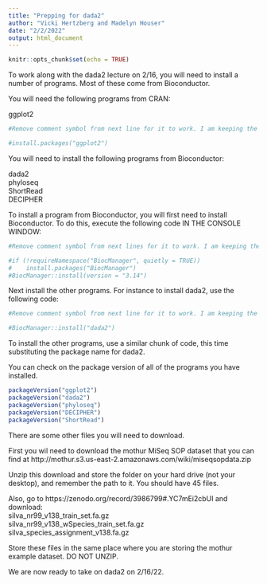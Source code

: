 ```yaml
---
title: "Prepping for dada2"
author: "Vicki Hertzberg and Madelyn Houser"
date: "2/2/2022"
output: html_document
---
```


```r
knitr::opts_chunk$set(echo = TRUE)
```

To work along with the dada2 lecture on 2/16, you will need to install a number of programs. Most of these come from Bioconductor.

You will need the following programs from CRAN:
  
ggplot2
  
```r
#Remove comment symbol from next line for it to work. I am keeping the next line commented, however, because I do not need to install ggplot2; it is already installed.

#install.packages("ggplot2")
```

  
You will need to install the following programs from Bioconductor:
  
dada2  
phyloseq  
ShortRead  
DECIPHER  
  
To install a program from Bioconductor, you will first need to install Bioconductor. To do this, execute the following code IN THE CONSOLE WINDOW:
  
  
```r
#Remove comment symbol from next lines for it to work. I am keeping the next lines commented, however, because I do not need to install BiocManager; it is already installed.

#if (!requireNamespace("BiocManager", quietly = TRUE))  
#    install.packages("BiocManager")  
#BiocManager::install(version = "3.14")  
```
  
  
Next install the other programs. For instance to install dada2, use the following code:

```r
#Remove comment symbol from next line for it to work. I am keeping the next line commented, however, because I do not need to install dada2; it is already installed.

#BiocManager::install("dada2")

```

To install the other programs, use a similar chunk of code, this time substituting the package name for dada2.

You can check on the package version of all of the programs you have installed.

```r

packageVersion("ggplot2")
packageVersion("dada2")
packageVersion("phyloseq")
packageVersion("DECIPHER")
packageVersion("ShortRead")

```

There are some other files you will need to download.

First you wil need to download the mothur MiSeq SOP dataset that you can find at http://mothur.s3.us-east-2.amazonaws.com/wiki/miseqsopdata.zip

Unzip this download and store the folder on your hard drive (not your desktop), and remember the path to it. You should have 45 files. 

Also, go to https://zenodo.org/record/3986799#.YC7mEi2cbUI and download:  
silva_nr99_v138_train_set.fa.gz  
silva_nr99_v138_wSpecies_train_set.fa.gz  
silva_species_assignment_v138.fa.gz  

Store these files in the same place where you are storing the mothur example dataset. DO NOT UNZIP.

We are now ready to take on dada2 on 2/16/22.



